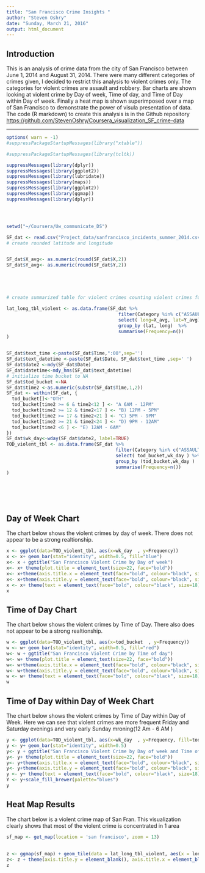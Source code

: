 ```yaml
---
title: "San Francisco Crime Insights "
author: "Steven Oshry"
date: "Sunday, March 21, 2016"
output: html_document
---
```

## Introduction
This is an analysis of crime data from the city of San Francisco between June 1, 2014 and August 31, 2014.  There were many different categories of crimes given,  I decided to restrict this analysis to violent crimes only.  The categories for violent crimes are assault and robbery.  Bar charts are shown looking at violent crime by Day of week, Time of day, and Time of Day within Day of week.  Finally a heat map is shown superimposed over a map of San Francisco to demonstrate the power of visula presentation of data. The code (R markdown) to create this analysis is in the Github repository <https://github.com/StevenOshry/Coursera_visualization_SF_crime-data>
 
---



```r
options( warn = -1)
#suppressPackageStartupMessages(library("xtable")) 

#suppressPackageStartupMessages(library(tcltk))

suppressMessages(library(dplyr))
suppressMessages(library(ggplot2))
suppressMessages(library(lubridate))
suppressMessages(library(maps))
suppressMessages(library(ggplot2))
suppressMessages(library(ggmap))
suppressMessages(library(dplyr))




setwd("~/Coursera/Uw_communicate_DS")

SF_dat <- read.csv("Project_data/sanfrancisco_incidents_summer_2014.csv", header=TRUE,  stringsAsFactors = FALSE)
# create rounded latitude and longitude


SF_dat$X_avg<- as.numeric(round(SF_dat$X,2))
SF_dat$Y_avg<- as.numeric(round(SF_dat$Y,2))





# create summarized table for violent crimes counting violent crimes for the avg lat and avg longitude

lat_long_tbl_violent <- as.data.frame(SF_dat %>%
                                         filter(Category %in% c("ASSAULT","ROBBERY"))%>%
                                         select( long=X_avg, lat=Y_avg) %>%
                                         group_by (lat, long)  %>%
                                         summarise(Frequency=n())
)


SF_dat$text_time <-paste(SF_dat$Time,":00",sep='')
SF_dat$text_datetime <-paste(SF_dat$Date, SF_dat$text_time ,sep=' ')
SF_dat$date2 <-mdy(SF_dat$Date)
SF_dat$datetime<-mdy_hms(SF_dat$text_datetime)
# initialize time bucket to NA
SF_dat$tod_bucket <-NA
SF_dat$time2 <-as.numeric(substr(SF_dat$Time,1,2))
SF_dat <- within(SF_dat, {
  tod_bucket[]<-"OTH"
  tod_bucket[time2 >= 6 & time2<12 ] <- "A 6AM - 12PM"
  tod_bucket[time2 >= 12 & time2<17 ] <- "B) 12PM - 5PM"
  tod_bucket[time2 >= 17 & time2<21 ] <- "C) 5PM - 9PM"
  tod_bucket[time2 >= 21 & time2<24 ] <- "D) 9PM - 12AM"
  tod_bucket[time2 <6 ] <- "E) 12AM - 6AM"
})
SF_dat$wk_day<-wday(SF_dat$date2, label=TRUE)
TOD_violent_tbl <- as.data.frame(SF_dat %>%
                                        filter(Category %in% c("ASSAULT","ROBBERY"))%>%
                                        select( tod_bucket,wk_day ) %>%
                                        group_by (tod_bucket,wk_day )  %>%
                                        summarise(Frequency=n())
)







```

## Day of Week Chart


The chart below shows the violent crimes by day of week.  There does not appear to be a strong realtionship.

```r


x <- ggplot(data=TOD_violent_tbl, aes(x=wk_day  , y=Frequency))
x <- x+ geom_bar(stat="identity", width=0.5, fill="blue")
x<- x + ggtitle("San Francisco Violent Crime by Day of week")
x<- x+ theme(plot.title = element_text(size=22, face="bold"))
x<- x+theme(axis.title.x = element_text(face="bold", colour="black", size=18))
x<- x+theme(axis.title.y = element_text(face="bold", colour="black", size=18))
x <- x+ theme(text = element_text(face="bold", colour="black", size=18))
x

```


## Time of Day Chart


The chart below shows the violent crimes by Time of Day.  There also does not appear to be a strong realtionship.

```r


w <- ggplot(data=TOD_violent_tbl, aes(x=tod_bucket  , y=Frequency))
w <- w+ geom_bar(stat="identity", width=0.5, fill="red")
w<- w + ggtitle("San Francisco Violent Crime by Time of day")
w<- w+ theme(plot.title = element_text(size=22, face="bold"))
w<- w+theme(axis.title.x = element_text(face="bold", colour="black", size=18))
w<- w+theme(axis.title.y = element_text(face="bold", colour="black", size=18))
w <- w+ theme(text = element_text(face="bold", colour="black", size=18))
w


```


## Time of Day within Day of Week Chart


The chart below shows the violent crimes by Time of Day within Day of Week.  Here we can see that violent crimes are more frequent Friday and Saturday evenings and very early Sunday mroning(12 Am - 6 AM )

```r


y <- ggplot(data=TOD_violent_tbl, aes(x=wk_day  , y=Frequency, fill=tod_bucket))
y <- y+ geom_bar(stat="identity", width=0.5)
y<- y + ggtitle("San Francisco Violent Crime by Day of week and Time of day")
y<- y+ theme(plot.title = element_text(size=22, face="bold"))
y<- y+theme(axis.title.x = element_text(face="bold", colour="black", size=18))
y<- y+theme(axis.title.y = element_text(face="bold", colour="black", size=18))
y <- y+ theme(text = element_text(face="bold", colour="black", size=18))
Y <- y+scale_fill_brewer(palette="blues")
y

```

## Heat Map Results 


The chart below is a violent crime map of San Fran. This visualization clearly shows that most of the violent crime is
concentrated in 1 area

```r


sf_map <- get_map(location = 'san francisco', zoom = 13)
 
 
z <- ggmap(sf_map) + geom_tile(data = lat_long_tbl_violent, aes(x = long, y = lat, alpha = Frequency),  fill = 'red')
z<- z + theme(axis.title.y = element_blank(), axis.title.x = element_blank())
z

 
 

```
